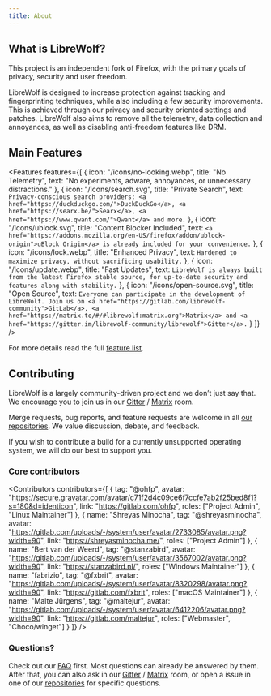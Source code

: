 ```yaml
---
title: About
---
```



<Banner />

## What is LibreWolf?

This project is an independent fork of Firefox, with the primary goals of
privacy, security and user freedom.

LibreWolf is designed to increase protection against tracking and fingerprinting
techniques, while also including a few security improvements. This is achieved
through our privacy and security oriented settings and patches. LibreWolf also
aims to remove all the telemetry, data collection and annoyances, as well as
disabling anti-freedom features like DRM.

## Main Features

<Features
  features={[
    {
      icon: "/icons/no-looking.webp",
      title: "No Telemetry",
      text: "No experiments, adware, annoyances, or unnecessary distractions."
    },
    {
      icon: "/icons/search.svg",
      title: "Private Search",
      text: `Privacy-conscious search providers: <a href="https://duckduckgo.com/">DuckDuckGo</a>, <a href="https://searx.be/">Searx</a>, <a href="https://www.qwant.com/">Qwant</a> and more.`
    },
    {
      icon: "/icons/ublock.svg",
      title: "Content Blocker Included",
      text: `<a href="https://addons.mozilla.org/en-US/firefox/addon/ublock-origin">uBlock Origin</a> is already included for your convenience.`
    },
    {
      icon: "/icons/lock.webp",
      title: "Enhanced Privacy",
      text: `Hardened to maximize privacy, without sacrificing usability.`
    },
    {
      icon: "/icons/update.webp",
      title: "Fast Updates",
      text: `LibreWolf is always built from the latest Firefox stable source, for up-to-date security and features along with stability.`
    },
    {
      icon: "/icons/open-source.svg",
      title: "Open Source",
      text: `Everyone can participate in the development of LibreWolf. Join us on <a href="https://gitlab.com/librewolf-community">GitLab</a>, <a href="https://matrix.to/#/#librewolf:matrix.org">Matrix</a> and <a href="https://gitter.im/librewolf-community/librewolf">Gitter</a>.`
    }
  ]}
/>

For more details read the full [feature list](/docs/features).

## Contributing

LibreWolf is a largely community-driven project and we don’t just say that. We
encourage you to join us in our
[Gitter](https://gitter.im/librewolf-community/librewolf) /
[Matrix](https://matrix.to/#/#librewolf:matrix.org) room.

Merge requests, bug reports, and feature requests are welcome in all
[our repositories](https://gitlab.com/librewolf-community). We value discussion,
debate, and feedback.

If you wish to contribute a build for a currently unsupported operating system,
we will do our best to support you.

### Core contributors

<Contributors
  contributors={[
    {
      tag: "@ohfp",
      avatar:
        "https://secure.gravatar.com/avatar/c71f2d4c09ce6f7ccfe7ab2f25bed8f1?s=180&d=identicon",
      link: "https://gitlab.com/ohfp",
      roles: ["Project Admin", "Linux Maintainer"]
    },
    {
      name: "Shreyas Minocha",
      tag: "@shreyasminocha",
      avatar:
        "https://gitlab.com/uploads/-/system/user/avatar/2733085/avatar.png?width=90",
      link: "https://shreyasminocha.me/",
      roles: ["Project Admin"]
    },
    {
      name: "Bert van der Weerd",
      tag: "@stanzabird",
      avatar:
        "https://gitlab.com/uploads/-/system/user/avatar/3567002/avatar.png?width=90",
      link: "https://stanzabird.nl/",
      roles: ["Windows Maintainer"]
    },
    {
      name: "fabrizio",
      tag: "@fxbrit",
      avatar:
        "https://gitlab.com/uploads/-/system/user/avatar/8320298/avatar.png?width=90",
      link: "https://gitlab.com/fxbrit",
      roles: ["macOS Maintainer"]
    },
    {
      name: "Malte Jürgens",
      tag: "@maltejur",
      avatar:
        "https://gitlab.com/uploads/-/system/user/avatar/6412206/avatar.png?width=90",
      link: "https://gitlab.com/maltejur",
      roles: ["Webmaster", "Choco/winget"]
    }
  ]}
/>

### Questions?

Check out our [FAQ](/docs/faq) first. Most questions can already be answered by
them. After that, you can also ask in our
[Gitter](https://gitter.im/librewolf-community/librewolf) /
[Matrix](https://matrix.to/#/#librewolf:matrix.org) room, or open a issue in one
of our [repositories](https://gitlab.com/librewolf-community/browser) for
specific questions.
